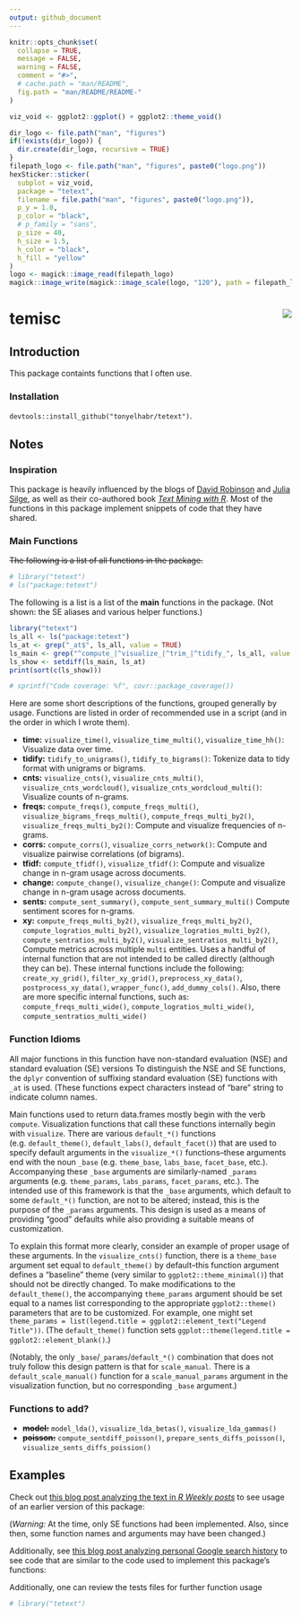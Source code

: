```yaml
---
output: github_document
---
```


```r
knitr::opts_chunk$set(
  collapse = TRUE,
  message = FALSE,
  warning = FALSE,
  comment = "#>",
  # cache.path = "man/README",
  fig.path = "man/README/README-"
)
```

```r
viz_void <- ggplot2::ggplot() + ggplot2::theme_void()

dir_logo <- file.path("man", "figures")
if(!exists(dir_logo)) {
  dir.create(dir_logo, recursive = TRUE)
}
filepath_logo <- file.path("man", "figures", paste0("logo.png"))
hexSticker::sticker(
  subplot = viz_void,
  package = "tetext",
  filename = file.path("man", "figures", paste0("logo.png")),
  p_y = 1.0,
  p_color = "black",
  # p_family = "sans",
  p_size = 40,
  h_size = 1.5,
  h_color = "black",
  h_fill = "yellow"
)
logo <- magick::image_read(filepath_logo)
magick::image_write(magick::image_scale(logo, "120"), path = filepath_logo)
```

# temisc <img src="man/figures/logo.png" align="right"/>

##  Introduction

This package containts functions that I often use.

### Installation

`devtools::install_github("tonyelhabr/tetext")`.

## Notes

### Inspiration

This package is heavily influenced by the blogs of
[David Robinson](http://varianceexplained.org/posts/) and 
[Julia Silge](juliasilge.com/blog/), as well as their co-authored book
[_Text Mining with R_](https://www.tidytextmining.com/).
Most of the functions in this package implement snippets of code that they have
shared.

### Main Functions

~~The following is a list of all functions in the package.~~

```r
# library("tetext")
# ls("package:tetext")
```
The following is a list is a list of the __main__ functions in the package.
(Not shown: the SE aliases and various helper functions.)

```r
library("tetext")
ls_all <- ls("package:tetext")
ls_at <- grep("_at$", ls_all, value = TRUE)
ls_main <- grep("^compute_|^visualize_|^trim_|^tidify_", ls_all, value = TRUE)
ls_show <- setdiff(ls_main, ls_at)
print(sort(c(ls_show)))
```

```r
# sprintf("Code coverage: %f", covr::package_coverage())
```

Here are some short descriptions of the functions, grouped generally
by usage. Functions are listed in order of
recommended use in a script (and in the order in which I wrote them).

+ __time:__ `visualize_time()`, `visualize_time_multi()`, `visualize_time_hh()`: 
Visualize data over time.
+ __tidify:__ `tidify_to_unigrams()`, `tidify_to_bigrams()`: 
Tokenize data to tidy format with unigrams or bigrams.
+ __cnts:__ `visualize_cnts()`, `visualize_cnts_multi()`, 
`visualize_cnts_wordcloud()`, `visualize_cnts_wordcloud_multi()`: Visualize counts of n-grams.
+ __freqs:__ `compute_freqs()`, `compute_freqs_multi()`,
`visualize_bigrams_freqs_multi()`, `compute_freqs_multi_by2()`,
`visualize_freqs_multi_by2()`: 
Compute and visualize frequencies of n-grams.
+ __corrs:__ `compute_corrs()`, `visualize_corrs_network()`: 
Compute and visualize pairwise correlations (of bigrams).
+ __tfidf:__ `compute_tfidf()`, `visualize_tfidf()`: 
Compute and visualize change in n-gram usage across documents.
+ __change:__ `compute_change()`, `visualize_change()`: 
Compute and visualize change in n-gram usage across documents.
+ __sents:__ `compute_sent_summary()`, `compute_sent_summary_multi()`
Compute sentiment scores for n-grams.
+ __xy:__ `compute_freqs_multi_by2()`, `visualize_freqs_multi_by2()`, 
`compute_logratios_multi_by2()`, `visualize_logratios_multi_by2()`,
`compute_sentratios_multi_by2()`, `visualize_sentratios_multi_by2()`,
Compute metrics across multiple `multi` entities. Uses a handful of internal
function that are not intended to be called directly (although they can be).
These internal functions include the following:
`create_xy_grid()`, `filter_xy_grid()`, `preprocess_xy_data()`, `postprocess_xy_data()`, 
`wrapper_func()`, `add_dummy_cols()`.
Also, there are more specific internal functions, such as:
`compute_freqs_multi_wide()`, `compute_logratios_multi_wide()`, `compute_sentratios_multi_wide()`

### Function Idioms

All major functions in this function have non-standard evaluation (NSE) and
standard evaluation (SE) versions 
To distinguish the NSE and SE functions,
the `dplyr` convention of suffixing standard evaluation (SE)
functions with `_at` is used. (These functions expect characters instead of
"bare" string to indicate column names.

Main functions used to return data.frames mostly begin with the verb `compute`.
Visualization functions that call these functions internally begin with `visualize`.
There are various `default_*()` functions (e.g. `default_theme()`, `default_labs()`,
`default_facet()`) that are used to specify default
arguments in the `visualize_*()` functions--these arguments end with the noun `_base`
(e.g. `theme_base`, `labs_base`, `facet_base`, etc.). Accompanying these `_base` arguments
are similarly-named `_params` arguments (e.g. `theme_params`, `labs_params`, `facet_params`, etc.).
The intended use of this framework is that the `_base` arguments, which default to some `default_*()`
function, are not to be altered; instead, this is the purpose of the `_params` arguments.
This design is used as a means of providing "good" defaults while also providing
a suitable means of customization.

To explain this format more clearly, consider an example of proper usage of these arguments.
In the `visualize_cnts()` function, there is a `theme_base` argument set equal
to `default_theme()` by default--this function argument defines
a "baseline" theme (very similar to `ggplot2::theme_minimal()`) that should not
be directly changed. To make modifications to the `default_theme()`, the accompanying
`theme_params` argument should be set equal to a names list corresponding
to the appropriate `ggplot2::theme()` parameters that are to be customized.
For example, one might set `theme_params = list(legend.title = ggplot2::element_text("Legend Title"))`.
(The `default_theme()` function sets `ggplot::theme(legend.title = ggplot2::element_blank()`.)

(Notably, the only `_base`/`_params`/`default_*()` combination that does not truly follow this design pattern
is that for `scale_manual`. There is a `default_scale_manual()` function for 
a `scale_manual_params` argument in the visualization function, but no corresponding
`_base` argument.)

### Functions to add?

+ ~~__model:__~~ `model_lda()`, `visualize_lda_betas()`, `visualize_lda_gammas()`
+ ~~__poisson:__~~
`compute_sentdiff_poisson()`, `prepare_sents_diffs_poisson()`, `visualize_sents_diffs_poission()`

## Examples

Check out 
[this blog post analyzing the text in _R Weekly posts_](https://tonyelhabr.rbind.io/posts/tidy-text-analysis-rweekly/)
to see usage of an earlier version of this package:

(_Warning:_ At the time, only SE functions had been implemented. Also, since then, some
function names and arguments may have been changed.)

Additionally, see 
[this blog post analyzing personal Google search history](https://tonyelhabr.rbind.io/posts/tidy-text-analysis-google-search-history/)
to see code that are similar
to the code used to implement this package's functions:

Additionally, one can review the tests files for further function usage

```r
# library("tetext")
```
